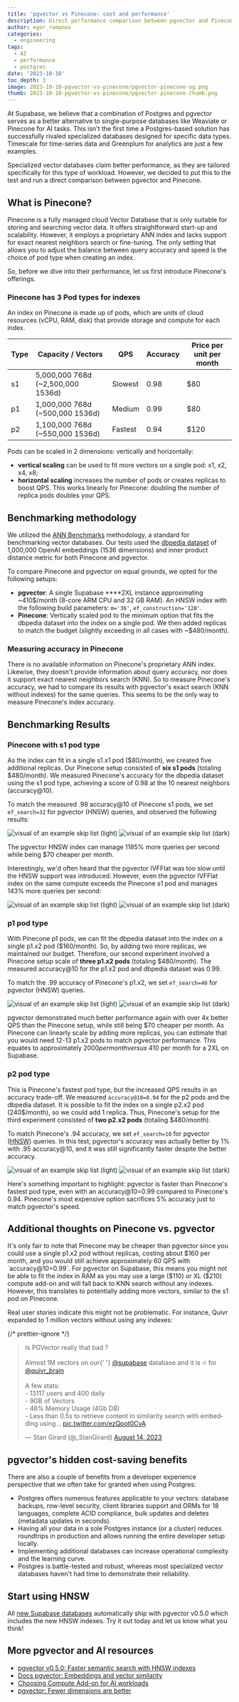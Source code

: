 ```yaml
---
title: 'pgvector vs Pinecone: cost and performance'
description: Direct performance comparison between pgvector and Pinecone.
author: egor_romanov
categories:
  - engineering
tags:
  - AI
  - performance
  - postgres
date: '2023-10-10'
toc_depth: 3
image: 2023-10-10-pgvector-vs-pinecone/pgvector-pinecone-og.png
thumb: 2023-10-10-pgvector-vs-pinecone/pgvector-pinecone-thumb.png
---
```


At Supabase, we believe that a combination of Postgres and pgvector serves as a better alternative to single-purpose databases like Weaviate or Pinecone for AI tasks. This isn't the first time a Postgres-based solution has successfully rivaled specialized databases designed for specific data types. Timescale for time-series data and Greenplum for analytics are just a few examples.

Specialized vector databases claim better performance, as they are tailored specifically for this type of workload. However, we decided to put this to the test and run a direct comparison between pgvector and Pinecone.

## What is Pinecone?

Pinecone is a fully managed cloud Vector Database that is only suitable for storing and searching vector data. It offers straightforward start-up and scalability. However, it employs a proprietary ANN index and lacks support for exact nearest neighbors search or fine-tuning. The only setting that allows you to adjust the balance between query accuracy and speed is the choice of pod type when creating an index.

So, before we dive into their performance, let us first introduce Pinecone's offerings.

### Pinecone has 3 Pod types for indexes

An index on Pinecone is made up of pods, which are units of cloud resources (vCPU, RAM, disk) that provide storage and compute for each index.

| Type | Capacity / Vectors                | QPS     | Accuracy | Price per unit per month |
| ---- | --------------------------------- | ------- | -------- | ------------------------ |
| s1   | 5,000,000 768d (~2,500,000 1536d) | Slowest | 0.98     | $80                      |
| p1   | 1,000,000 768d (~500,000 1536d)   | Medium  | 0.99     | $80                      |
| p2   | 1,100,000 768d (~550,000 1536d)   | Fastest | 0.94     | $120                     |

Pods can be scaled in 2 dimensions: vertically and horizontally:

- **vertical scaling** can be used to fit more vectors on a single pod: x1, x2, x4, x8;
- **horizontal scaling** increases the number of pods or creates replicas to boost QPS. This works linearly for Pinecone: doubling the number of replica pods doubles your QPS.

## Benchmarking methodology

We utilized the [ANN Benchmarks](https://github.com/erikbern/ann-benchmarks) methodology, a standard for benchmarking vector databases. Our tests used the [dbpedia dataset](https://huggingface.co/datasets/KShivendu/dbpedia-entities-openai-1M/blob/main/README.md) of 1,000,000 OpenAI embeddings (1536 dimensions) and inner product distance metric for both Pinecone and pgvector.

To compare Pinecone and pgvector on equal grounds, we opted for the following setups:

- **pgvector**: A single Supabase \*\*\*\*2XL instance approximating ~410$/month (8-core ARM CPU and 32 GB RAM). An HNSW index with the following build parameters: `m='36'`, `ef_construction='128'`.
- **Pinecone**: Vertically scaled pod to the minimum option that fits the dbpedia dataset into the index on a single pod. We then added replicas to match the budget (slightly exceeding in all cases with ~$480/month).

### Measuring accuracy in Pinecone

There is no available information on Pinecone's proprietary ANN index. Likewise, they doesn't provide information about query accuracy, nor does it support exact nearest neighbors search (KNN). So to measure Pinecone's accuracy, we had to compare its results with pgvector's exact search (KNN without indexes) for the same queries. This seems to be the only way to measure Pinecone's index accuracy.

## Benchmarking Results

### Pinecone with s1 pod type

As the index can fit in a single s1.x1 pod ($80/month), we created five additional replicas. Our Pinecone setup consisted of **six s1 pods** (totaling $480/month). We measured Pinecone's accuracy for the dbpedia dataset using the s1 pod type, achieving a score of 0.98 at the 10 nearest neighbors (accuracy@10).

To match the measured .98 accuracy@10 of Pinecone s1 pods, we set `ef_search=32` for pgvector (HNSW) queries, and observed the following results:

<div>
  <img
    alt="visual of an example skip list (light)"
    className="dark:hidden"
    src="/images/blog/2023-10-10-pgvector-vs-pinecone/s1x1--light.png"
  />
  <img
    alt="visual of an example skip list (dark)"
    className="hidden dark:block"
    src="/images/blog/2023-10-10-pgvector-vs-pinecone/s1x1--dark.png"
  />
</div>

The pgvector HNSW index can manage 1185% more queries per second while being $70 cheaper per month.

Interestingly, we'd often heard that the pgvector IVFFlat was too slow until the HNSW support was introduced. However, even the pgvector IVFFlat index on the same compute exceeds the Pinecone s1 pod and manages 143% more queries per second:

<div>
  <img
    alt="visual of an example skip list (light)"
    className="dark:hidden"
    src="/images/blog/2023-10-10-pgvector-vs-pinecone/ivfflat--light.png"
  />
  <img
    alt="visual of an example skip list (dark)"
    className="hidden dark:block"
    src="/images/blog/2023-10-10-pgvector-vs-pinecone/ivfflat--dark.png"
  />
</div>

### p1 pod type

With Pinecone p1 pods, we can fit the dbpedia dataset into the index on a single p1.x2 pod ($160/month). So, by adding two more replicas, we maintained our budget. Therefore, our second experiment involved a Pinecone setup scale of **three p1.x2 pods** (totaling $480/month). The measured accuracy@10 for the p1.x2 pod and dbpedia dataset was 0.99.

To match the .99 accuracy of Pinecone's p1.x2, we set `ef_search=40` for pgvector (HNSW) queries.

<div>
  <img
    alt="visual of an example skip list (light)"
    className="dark:hidden"
    src="/images/blog/2023-10-10-pgvector-vs-pinecone/p1x2--light.png"
  />
  <img
    alt="visual of an example skip list (dark)"
    className="hidden dark:block"
    src="/images/blog/2023-10-10-pgvector-vs-pinecone/p1x2--dark.png"
  />
</div>

pgvector demonstrated much better performance again with over 4x better QPS than the Pinecone setup, while still being $70 cheaper per month. As Pinecone can linearly scale by adding more replicas, you can estimate that you would need 12-13 p1.x2 pods to match pgvector performance. This equates to approximately $2000 per month versus ~$410 per month for a 2XL on Supabase.

### p2 pod type

This is Pinecone's fastest pod type, but the increased QPS results in an accuracy trade-off. We measured `accuracy@10=0.94` for the p2 pods and the dbpedia dataset. It is possible to fit the index on a single p2.x2 pod (240$/month), so we could add 1 replica. Thus, Pinecone's setup for the third experiment consisted of **two p2.x2 pods** (totaling $480/month).

To match Pinecone's .94 accuracy, we set `ef_search=10` for pgvector ([HNSW](https://www.notion.so/Blogpost-pgvector-vs-Pinecone-cost-and-performance-5d5cc429818d45358ba2d3a8a06e1ecf?pvs=21)) queries. In this test, pgvector's accuracy was actually better by 1% with .95 accuracy@10, and it was still significantly faster despite the better accuracy.

<div>
  <img
    alt="visual of an example skip list (light)"
    className="dark:hidden"
    src="/images/blog/2023-10-10-pgvector-vs-pinecone/p2x2--light.png"
  />
  <img
    alt="visual of an example skip list (dark)"
    className="hidden dark:block"
    src="/images/blog/2023-10-10-pgvector-vs-pinecone/p2x2--dark.png"
  />
</div>

Here's something important to highlight: pgvector is faster than Pinecone's fastest pod type, even with an accuracy@10=0.99 compared to Pinecone's 0.94. Pinecone's most expensive option sacrifices 5% accuracy just to match pgvector's speed.

## Additional thoughts on Pinecone vs. pgvector

It's only fair to note that Pinecone may be cheaper than pgvector since you could use a single p1.x2 pod without replicas, costing about $160 per month, and you would still achieve approximately 60 QPS with `accuracy@10=0.99`. For pgvector on Supabase, this means you might not be able to fit the index in RAM as you may use a large ($110) or XL ($210) compute add-on and will fall back to KNN search without any indexes. However, this translates to potentially adding more vectors, similar to the s1 pod on Pinecone.

Real user stories indicate this might not be problematic. For instance, Quivr expanded to 1 million vectors without using any indexes:

{/* prettier-ignore */}
<blockquote class="twitter-tweet">
  <p lang="en" dir="ltr">
    Is PGVector really that bad ?<br />
    <br />
    Almost 1M vectors on our{' '}
    <a href="https://twitter.com/supabase?ref_src=twsrc%5Etfw">@supabase</a> database and it is 🔥
    for <a href="https://twitter.com/quivr_brain?ref_src=twsrc%5Etfw">@quivr_brain</a>
    <br />
    <br />A few stats:
    <br />- 13117 users and 400 daily <br />- 9GB of Vectors
    <br />- 46% Memory Usage (4Gb DB)
    <br />- Less than 0.5s to retrieve content in similarity search with embedding using… 
    <a href="https://t.co/ezQpot0CvA">pic.twitter.com/ezQpot0CvA</a>
  </p>
  &mdash; Stan Girard (@_StanGirard) <a href="https://twitter.com/_StanGirard/status/1691135519948787719?ref_src=twsrc%5Etfw">August 14, 2023</a>
</blockquote>
<script async src="https://platform.twitter.com/widgets.js" charset="utf-8"></script>

## pgvector's hidden cost-saving benefits

There are also a couple of benefits from a developer experience perspective that we often take for granted when using Postgres:

- Postgres offers numerous features applicable to your vectors: database backups, row-level security, client libraries support and ORMs for 18 languages, complete ACID compliance, bulk updates and deletes (metadata updates in seconds).
- Having all your data in a sole Postgres instance (or a cluster) reduces roundtrips in production and allows running the entire developer setup locally.
- Implementing additional databases can increase operational complexity and the learning curve.
- Postgres is battle-tested and robust, whereas most specialized vector databases haven't had time to demonstrate their reliability.

## Start using HNSW

All [new Supabase databases](https://database.new/) automatically ship with pgvector v0.5.0 which includes the new HNSW indexes. Try it out today and let us know what you think!

## More pgvector and AI resources

- [pgvector v0.5.0: Faster semantic search with HNSW indexes](https://supabase.com/blog/increase-performance-pgvector-hnsw)
- [Docs pgvector: Embeddings and vector similarity](https://supabase.com/docs/guides/database/extensions/pgvector)
- [Choosing Compute Add-on for AI workloads](https://supabase.com/docs/guides/ai/choosing-compute-addon)
- [pgvector: Fewer dimensions are better](https://supabase.com/blog/fewer-dimensions-are-better-pgvector)
